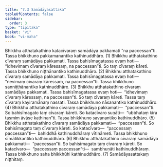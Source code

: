 ```yaml
---
title: "7.3 Samādāyasattaka"
tableOfContents: false
sidebar:
  order: 3
type: "tipitaka"
basket: "vi"
book: "vi-maha"
---
```



<DynamicBreadcrumb />

<Division number="312" book="vi-maha" e="ch" v="3" p="354">

<Paragraph number="1405" book="vi-maha">
Bhikkhu atthatakathino katacīvaraṃ samādāya pakkamati “na paccessan”ti. Tassa bhikkhuno pakkamanantiko kathinuddhāro. (1)
</Paragraph>

<Paragraph number="1406" book="vi-maha">
Bhikkhu atthatakathino cīvaraṃ samādāya pakkamati. Tassa bahisīmagatassa evaṃ hoti—  “idhevimaṃ cīvaraṃ kāressaṃ, na paccessan”ti. So taṃ cīvaraṃ kāreti. Tassa bhikkhuno niṭṭhānantiko kathinuddhāro. (2)
</Paragraph>

<Paragraph number="1407" book="vi-maha">
Bhikkhu atthatakathino cīvaraṃ samādāya pakkamati. Tassa bahisīmagatassa evaṃ hoti—  “nevimaṃ cīvaraṃ kāressaṃ, na paccessan”ti. Tassa bhikkhuno sanniṭṭhānantiko kathinuddhāro. (3)
</Paragraph>

<Paragraph number="1408" book="vi-maha">
Bhikkhu atthatakathino cīvaraṃ samādāya pakkamati. Tassa bahisīmagatassa evaṃ hoti—  “idhevimaṃ cīvaraṃ kāressaṃ, na paccessan”ti. So taṃ cīvaraṃ kāreti. Tassa taṃ cīvaraṃ kayiramānaṃ nassati. Tassa bhikkhuno nāsanantiko kathinuddhāro. (4)
</Paragraph>

<Paragraph number="1409" book="vi-maha">
Bhikkhu atthatakathino cīvaraṃ samādāya pakkamati—  “paccessan”ti. So bahisīmagato taṃ cīvaraṃ kāreti. So katacīvaro suṇāti—  “ubbhataṃ kira tasmiṃ āvāse kathinan”ti. Tassa bhikkhuno savanantiko kathinuddhāro. (5)
</Paragraph>

<Paragraph number="1410" book="vi-maha">
Bhikkhu atthatakathino cīvaraṃ samādāya pakkamati—  “paccessan”ti. So bahisīmagato taṃ cīvaraṃ kāreti. So katacīvaro—  “paccessaṃ paccessan”ti—  bahiddhā kathinuddhāraṃ vītināmeti. Tassa bhikkhuno sīmātikkantiko kathinuddhāro. (6)
</Paragraph>

<Paragraph number="1411" book="vi-maha">
Bhikkhu atthatakathino cīvaraṃ samādāya pakkamati—  “paccessan”ti. So bahisīmagato taṃ cīvaraṃ kāreti. So katacīvaro—  “paccessaṃ paccessan”ti—  sambhuṇāti kathinuddhāraṃ. Tassa bhikkhuno saha bhikkhūhi kathinuddhāro. (7)

</Paragraph>
</Division>

<Paragraph number="1412" type="center" book="vi-maha">
Samādāyasattakaṃ niṭṭhitaṃ.
</Paragraph>